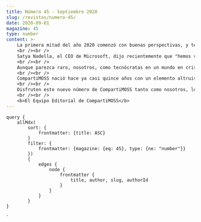 ```yaml
---
title: Número 45 - Septiembre 2020
slug: /revistas/numero-45/
date: 2020-09-01
magazine: 45
type: number
content: >-
    La primera mitad del año 2020 comenzó con buenas perspectivas, y termino dándonos motivos de preocupación. La segunda mitad sigue presentándonos tiempos difíciles a todo nivel: para las personas individualmente, las empresas y las economías en todo el mundo. La estabilidad está muy lejos de ser alcanzada, sea que hablemos de estabilidad política en un mundo cada vez más polarizado, económica cargada con incertidumbres a montón y certezas que no existen, y, de nuevo, personal debido a las otras dos, y por todo lo que hemos tenido que asimilar en cuanto a (deprivación de) relaciones interpersonales, y nuevas formas de interactuar con nuestros amigos, conocidos y colegas de trabajo. 
    <br /><br />
    Satya Nadella, el CEO de Microsoft, dijo recientemente que "hemos visto dos años de transformación digital en dos meses" muy acertadamente. Aunque en nuestro mundo de computadores e informática estamos acostumbrados desde hace años a trabajar remotamente, de todas formas y por primera vez estamos experimentando que es hacer proyectos sin ninguna manera de contacto personal, todo realizado virtualmente. Y, aunque para nosotros puede ser fácil adaptarnos a esta nueva realidad, para muchos otros sectores de nuestra sociedad ese cambio puede ser traumático. Y aquí es donde nace nuestra responsabilidad, no solo técnica sino también humana, y casi, casi ética, de hacer que nuevas tecnologías sean enseñadas y aprendidas de forma sencilla por no-expertos, que todos nuestros avances técnicos sean estables, usables, entendibles.
    <br /><br />
    Aunque parezca raro, nosotros, como tecnócratas en un mundo en crisis, tenemos una responsabilidad social muy grande. En cierta forma, el superar el universo en crisis que estamos viviendo en este momento depende de nuestra capacidad para asimilar nuevas tecnologías, evitar que la tecnología se convierta en nuestra enemiga, o que sea utilizada para destruirnos, separarnos, profundizar la brecha, en lugar de servir como la goma que une todos nuestros esfuerzos comunitarios para crear un mundo mejor.
    <br /><br />
    CompartiMOSS nació hace ya casi quince años con un elemento altruista por excelencia: distribuir información técnica sin ningún ánimo de lucro, solamente porque creemos en que todos podemos ser mejores si intercambiamos nuestro conocimiento. En esta época de crisis seguimos combatiendo por los mismos motivos. Los editores de la revista, junto con sus cientos de autores y miles de lectores, estamos luchando constantemente para conseguir ese objetivo. Esperamos poder seguir haciéndolo los próximos quince años también, y que la revista no se convierta en una "victima colateral" de la crisis actual.
    <br /><br />
    Disfruten este nuevo número de CompartiMOSS tanto como nosotros, los editores y autores, disfrutamos creándolo.  
    <br /><br />
    <b>​El Equipo Editorial de CompartiMOSS</b>
---
```



<NumberHeader frontmatter={props.pageContext.frontmatter} />

<ViewArticles articles={props.data.allMdx} title="Índice" />

<ViewPartners />

    query {
        allMdx(    
            sort: {
                frontmatter: {title: ASC}
            }
            filter: {
                frontmatter: {magazine: {eq: 45}, type: {ne: "number"}}
            }) 
            {
                edges {
                    node {
                        frontmatter {
                            title, author, slug, authorId
                        }      
                    }
                }
            }
    }
`
